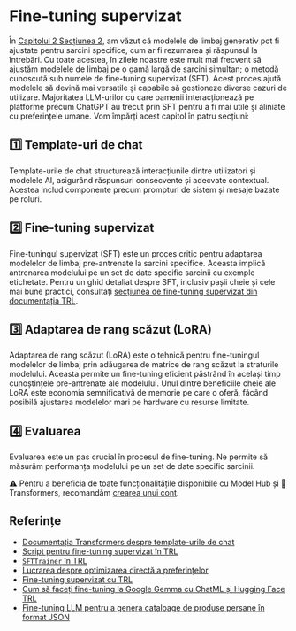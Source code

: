 # Fine-tuning supervizat

În [Capitolul 2 Secțiunea 2](/course/chapter2/2), am văzut că modelele de limbaj generativ pot fi ajustate pentru sarcini specifice, cum ar fi rezumarea și răspunsul la întrebări. Cu toate acestea, în zilele noastre este mult mai frecvent să ajustăm modelele de limbaj pe o gamă largă de sarcini simultan; o metodă cunoscută sub numele de fine-tuning supervizat (SFT). Acest proces ajută modelele să devină mai versatile și capabile să gestioneze diverse cazuri de utilizare. Majoritatea LLM-urilor cu care oamenii interacționează pe platforme precum ChatGPT au trecut prin SFT pentru a fi mai utile și aliniate cu preferințele umane. Vom împărți acest capitol în patru secțiuni:

## 1️⃣ Template-uri de chat

Template-urile de chat structurează interacțiunile dintre utilizatori și modelele AI, asigurând răspunsuri consecvente și adecvate contextual. Acestea includ componente precum prompturi de sistem și mesaje bazate pe roluri.

## 2️⃣ Fine-tuning supervizat

Fine-tuningul supervizat (SFT) este un proces critic pentru adaptarea modelelor de limbaj pre-antrenate la sarcini specifice. Aceasta implică antrenarea modelului pe un set de date specific sarcinii cu exemple etichetate. Pentru un ghid detaliat despre SFT, inclusiv pașii cheie și cele mai bune practici, consultați [secțiunea de fine-tuning supervizat din documentația TRL](https://huggingface.co/docs/trl/en/sft_trainer).

## 3️⃣ Adaptarea de rang scăzut (LoRA)

Adaptarea de rang scăzut (LoRA) este o tehnică pentru fine-tuningul modelelor de limbaj prin adăugarea de matrice de rang scăzut la straturile modelului. Aceasta permite un fine-tuning eficient păstrând în același timp cunoștințele pre-antrenate ale modelului. Unul dintre beneficiile cheie ale LoRA este economia semnificativă de memorie pe care o oferă, făcând posibilă ajustarea modelelor mari pe hardware cu resurse limitate.

## 4️⃣ Evaluarea

Evaluarea este un pas crucial în procesul de fine-tuning. Ne permite să măsurăm performanța modelului pe un set de date specific sarcinii.

<Tip>
⚠️ Pentru a beneficia de toate funcționalitățile disponibile cu Model Hub și 🤗 Transformers, recomandăm <a href="https://huggingface.co/join">crearea unui cont</a>.
</Tip>

## Referințe

- [Documentația Transformers despre template-urile de chat](https://huggingface.co/docs/transformers/main/en/chat_templating)
- [Script pentru fine-tuning supervizat în TRL](https://github.com/huggingface/trl/blob/main/trl/scripts/sft.py)
- [`SFTTrainer` în TRL](https://huggingface.co/docs/trl/main/en/sft_trainer)
- [Lucrarea despre optimizarea directă a preferințelor](https://arxiv.org/abs/2305.18290)
- [Fine-tuning supervizat cu TRL](https://huggingface.co/docs/trl/sft_trainer)
- [Cum să faceți fine-tuning la Google Gemma cu ChatML și Hugging Face TRL](https://github.com/huggingface/alignment-handbook)  
- [Fine-tuning LLM pentru a genera cataloage de produse persane în format JSON](https://huggingface.co/learn/cookbook/en/fine_tuning_llm_to_generate_persian_product_catalogs_in_json_format) 